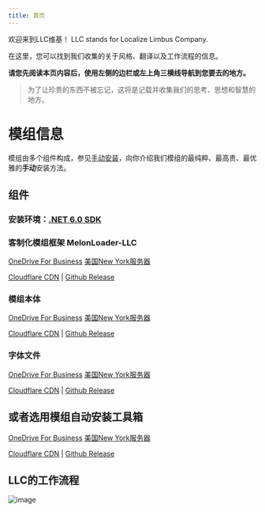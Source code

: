 ```yaml
---
title: 首页
---
```


欢迎来到LLC维基！
LLC stands for Localize Limbus Company.

在这里，您可以找到我们收集的关于风格、翻译以及工作流程的信息。

**请您先阅读本页内容后，使用左侧的边栏或左上角三横线导航到您要去的地方。**

> 为了让珍贵的东西不被忘记，这将是记载并收集我们的思考、思想和智慧的地方。

# 模组信息
模组由多个组件构成，参见[手动安装](/docs/install/install)，向你介绍我们模组的最纯粹、最高贵、最优雅的**手动**安装方法。

## 组件
### 安装环境：[.NET 6.0 SDK](https://dotnet.microsoft.com/zh-cn/download/dotnet/thank-you/sdk-6.0.406-windows-x64-installer)

### 客制化模组框架 MelonLoader-LLC
<a href="https://dl.determination.top/files/ML_LLC_v0.6.3.zip" class="buttonDownload">OneDrive For Business</a> <a href="https://llc.determination.top/files/ML_LLC_v0.6.3.zip" class="buttonDownload">美国New York服务器</a>

[Cloudflare CDN](https://limbus.determination.top/files/ML_LLC_v0.6.3.zip) | [Github Release](https://github.com/LocalizeLimbusCompany/MelonLoader-LLC)

### 模组本体
<a href="https://dl.determination.top/files/LimbusLocalize_FullPack.7z" class="buttonDownload">OneDrive For Business</a> <a href="https://llc.determination.top/files/LimbusLocalize_FullPack.7z" class="buttonDownload">美国New York服务器</a>

[Cloudflare CDN](https://limbus.determination.top/files/LimbusLocalize_FullPack.7z) | [Github Release](https://github.com/LocalizeLimbusCompany/LocalizeLimbusCompany/releases/latest)

### 字体文件
<a href="https://dl.determination.top/files/tmpchinesefont.7z" class="buttonDownload">OneDrive For Business</a> <a href="https://llc.determination.top/files/tmpchinesefont.7z" class="buttonDownload">美国New York服务器</a>

[Cloudflare CDN](https://limbus.determination.top/files/tmpchinesefont.7z) | [Github Release](https://github.com/LocalizeLimbusCompany/LLC_ChineseFontAsset/releases/latest)

## 或者选用模组自动安装工具箱 
<a href="https://dl.determination.top/files/LocalizeLimbusModInstaller.7z" class="buttonDownload">OneDrive For Business</a> <a href="https://llc.determination.top/files/LocalizeLimbusModInstaller.7z" class="buttonDownload">美国New York服务器</a>

[Cloudflare CDN](https://limbus.determination.top/files/LocalizeLimbusModInstaller.7z) | [Github Release](https://github.com/LocalizeLimbusCompany/LLC_MOD_Toolbox/releases/latest)

## LLC的工作流程
![image](/img/page/Snipaste_2023-06-22_21-15-45.png)
